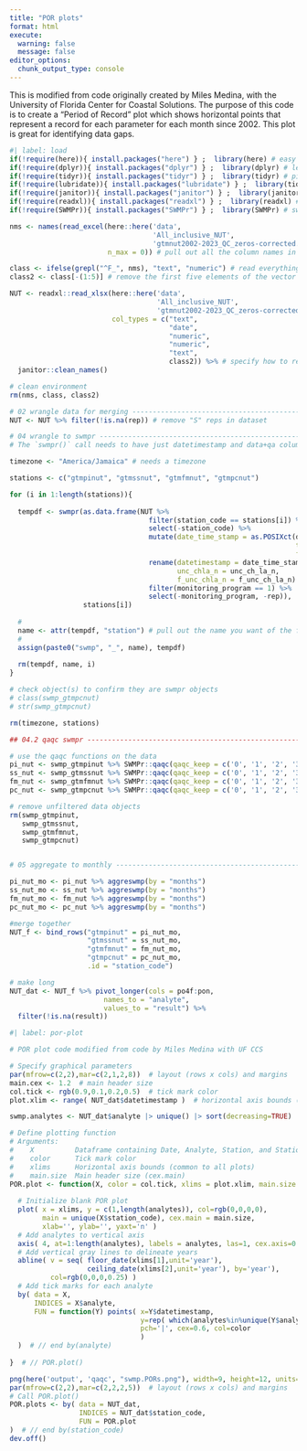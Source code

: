 ```yaml
---
title: "POR plots"
format: html
execute:
  warning: false
  message: false
editor_options: 
  chunk_output_type: console
---
```


This is modified from code originally created by Miles Medina, with the University of Florida Center for Coastal Solutions. The purpose of this code is to create a "Period of Record" plot which shows horizontal points that represent a record for each parameter for each month since 2002. This plot is great for identifying data gaps.

```r
#| label: load
if(!require(here)){ install.packages("here") } ;  library(here) # easy paths
if(!require(dplyr)){ install.packages("dplyr") } ;  library(dplyr) # left_join
if(!require(tidyr)){ install.packages("tidyr") } ;  library(tidyr) # pipe operator %>% 
if(!require(lubridate)){ install.packages("lubridate") } ;  library(tidyr) # pipe operator %>% 
if(!require(janitor)){ install.packages("janitor") } ;  library(janitor) # clean names
if(!require(readxl)){ install.packages("readxl") } ;  library(readxl) # clean names
if(!require(SWMPr)){ install.packages("SWMPr") } ;  library(SWMPr) # swmp data fxns

nms <- names(read_excel(here::here('data',
                                   'All_inclusive_NUT',
                                   'gtmnut2002-2023_QC_zeros-corrected.xlsx'), 
                        n_max = 0)) # pull out all the column names in this file

class <- ifelse(grepl("^F_", nms), "text", "numeric") # read everything with F_ as a character
class2 <- class[-(1:5)] # remove the first five elements of the vector because they are different

NUT <- readxl::read_xlsx(here::here('data',
                                    'All_inclusive_NUT',
                                    'gtmnut2002-2023_QC_zeros-corrected.xlsx'),
                         col_types = c("text", 
                                       "date", 
                                       "numeric", 
                                       "numeric", 
                                       "text", 
                                       class2)) %>% # specify how to read in these columns
  janitor::clean_names()

# clean environment
rm(nms, class, class2)

# 02 wrangle data for merging ------------------------------------------------
NUT <- NUT %>% filter(!is.na(rep)) # remove "S" reps in dataset

# 04 wrangle to swmpr -----------------------------------------------------
# The `swmpr()` call needs to have just datetimestamp and data+qa columns, so remove the extras, while also making names lower case.

timezone <- "America/Jamaica" # needs a timezone

stations <- c("gtmpinut", "gtmssnut", "gtmfmnut", "gtmpcnut")

for (i in 1:length(stations)){
  
  tempdf <- swmpr(as.data.frame(NUT %>%
                                  filter(station_code == stations[i]) %>%
                                  select(-station_code) %>%
                                  mutate(date_time_stamp = as.POSIXct(date_time_stamp,
                                                                      tz = timezone,
                                                                      format = '%m/%d/%Y %H:%M')) %>%
                                  rename(datetimestamp = date_time_stamp,
                                         unc_chla_n = unc_ch_la_n,
                                         f_unc_chla_n = f_unc_ch_la_n) %>%
                                  filter(monitoring_program == 1) %>%
                                  select(-monitoring_program, -rep)), 
                  stations[i])
  
  # 
  name <- attr(tempdf, "station") # pull out the name you want of the file
  # 
  assign(paste0("swmp", "_", name), tempdf)
  
  rm(tempdf, name, i)
}

# check object(s) to confirm they are swmpr objects
# class(swmp_gtmpcnut)
# str(swmp_gtmpcnut)

rm(timezone, stations)

## 04.2 qaqc swmpr --------------------------------------------------------

# use the qaqc functions on the data
pi_nut <- swmp_gtmpinut %>% SWMPr::qaqc(qaqc_keep = c('0', '1', '2', '3', '4', '5'))
ss_nut <- swmp_gtmssnut %>% SWMPr::qaqc(qaqc_keep = c('0', '1', '2', '3', '4', '5'))
fm_nut <- swmp_gtmfmnut %>% SWMPr::qaqc(qaqc_keep = c('0', '1', '2', '3', '4', '5'))
pc_nut <- swmp_gtmpcnut %>% SWMPr::qaqc(qaqc_keep = c('0', '1', '2', '3', '4', '5'))

# remove unfiltered data objects
rm(swmp_gtmpinut, 
   swmp_gtmssnut, 
   swmp_gtmfmnut,
   swmp_gtmpcnut)


# 05 aggregate to monthly -------------------------------------------------

pi_nut_mo <- pi_nut %>% aggreswmp(by = "months")
ss_nut_mo <- ss_nut %>% aggreswmp(by = "months")
fm_nut_mo <- fm_nut %>% aggreswmp(by = "months")
pc_nut_mo <- pc_nut %>% aggreswmp(by = "months")

#merge together
NUT_f <- bind_rows("gtmpinut" = pi_nut_mo,
                   "gtmssnut" = ss_nut_mo,
                   "gtmfmnut" = fm_nut_mo,
                   "gtmpcnut" = pc_nut_mo,
                   .id = "station_code")

# make long
NUT_dat <- NUT_f %>% pivot_longer(cols = po4f:pon,
                       names_to = "analyte",
                       values_to = "result") %>% 
  filter(!is.na(result))
```

```r
#| label: por-plot

# POR plot code modified from code by Miles Medina with UF CCS

# Specify graphical parameters
par(mfrow=c(2,2),mar=c(2,1,2,8))  # layout (rows x cols) and margins
main.cex <- 1.2  # main header size
col.tick <- rgb(0.9,0.1,0.2,0.5)  # tick mark color
plot.xlim <- range( NUT_dat$datetimestamp )  # horizontal axis bounds (common to all plots)

swmp.analytes <- NUT_dat$analyte |> unique() |> sort(decreasing=TRUE)

# Define plotting function
# Arguments:
#    X          Dataframe containing Date, Analyte, Station, and Station.Labels columns
#    color      Tick mark color
#    xlims      Horizontal axis bounds (common to all plots)
#    main.size  Main header size (cex.main)
POR.plot <- function(X, color = col.tick, xlims = plot.xlim, main.size = main.cex, analytes = swmp.analytes){
  
  # Initialize blank POR plot
  plot( x = xlims, y = c(1,length(analytes)), col=rgb(0,0,0,0),
        main = unique(X$station_code), cex.main = main.size,
        xlab='', ylab='', yaxt='n' )
  # Add analytes to vertical axis
  axis( 4, at=1:length(analytes), labels = analytes, las=1, cex.axis=0.7 )
  # Add vertical gray lines to delineate years
  abline( v = seq( floor_date(xlims[1],unit='year'),
                   ceiling_date(xlims[2],unit='year'), by='year'),
          col=rgb(0,0,0,0.25) )
  # Add tick marks for each analyte
  by( data = X,
      INDICES = X$analyte,
      FUN = function(Y) points( x=Y$datetimestamp,
                                y=rep( which(analytes%in%unique(Y$analyte)), length(Y$datetimestamp) ),
                                pch='|', cex=0.6, col=color
                                )
  )  # // end by(analyte)
  
}  # // POR.plot()


```

```r

png(here('output', 'qaqc', "swmp.PORs.png"), width=9, height=12, units='in', res=300 )
par(mfrow=c(2,2),mar=c(2,2,2,5))  # layout (rows x cols) and margins
# Call POR.plot()
POR.plots <- by( data = NUT_dat,
                 INDICES = NUT_dat$station_code,
                 FUN = POR.plot
)  # // end by(station_code)
dev.off()
```

